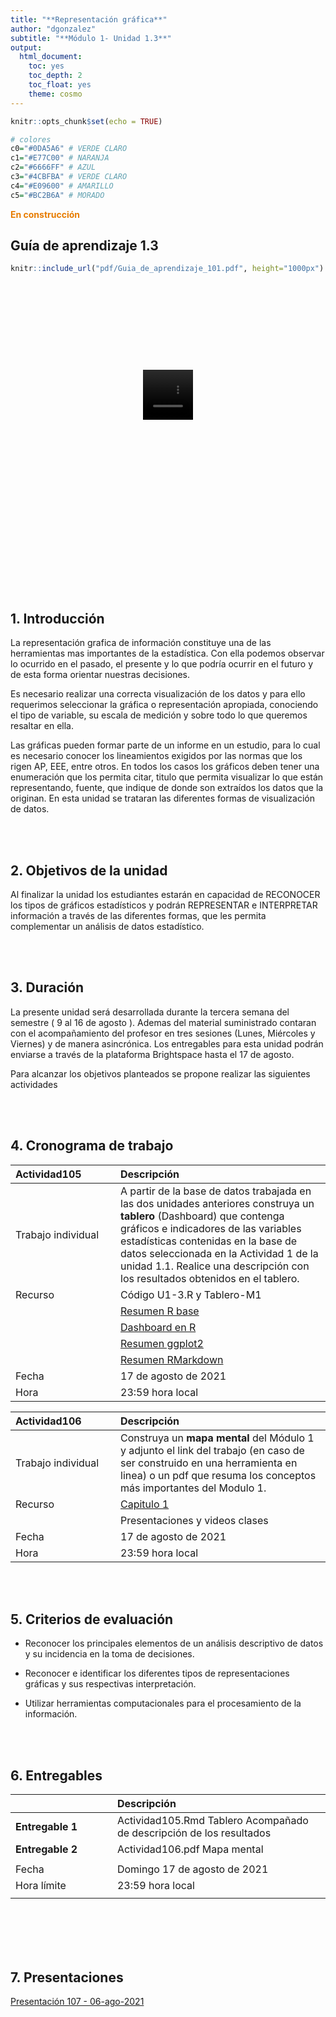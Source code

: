 ```yaml
---
title: "**Representación gráfica**"
author: "dgonzalez"
subtitle: "**Módulo 1- Unidad 1.3**" 
output:
  html_document:
    toc: yes
    toc_depth: 2
    toc_float: yes
    theme: cosmo
---
```


```r
knitr::opts_chunk$set(echo = TRUE)

# colores
c0="#0DA5A6" # VERDE CLARO
c1="#E77C00" # NARANJA
c2="#6666FF" # AZUL  
c3="#4CBFBA" # VERDE CLARO  
c4="#E09600" # AMARILLO  
c5="#BC2B6A" # MORADO  

```

 <span style="color:#E77C00">**En construcción**</span>

## **Guía de aprendizaje 1.3**

```r
knitr::include_url("pdf/Guia_de_aprendizaje_101.pdf", height="1000px")
```

<div class="container-wrapper-genially" style="position: relative; min-height: 400px; max-width: 100%;"><video class="loader-genially" autoplay="autoplay" loop="loop" playsinline="playsInline" muted="muted" style="position: absolute;top: 45%;left: 50%;transform: translate(-50%, -50%);width: 80px;height: 80px;margin-bottom: 10%"><source src="https://static.genial.ly/resources/panel-loader-low.mp4" type="video/mp4" />Your browser does not support the video tag.</video><div id="5f23be82264b0b0d6efb793c" class="genially-embed" style="margin: 0px auto; position: relative; height: auto; width: 100%;"></div></div><script>(function (d) { var js, id = "genially-embed-js", ref = d.getElementsByTagName("script")[0]; if (d.getElementById(id)) { return; } js = d.createElement("script"); js.id = id; js.async = true; js.src = "https://view.genial.ly/static/embed/embed.js"; ref.parentNode.insertBefore(js, ref); }(document));</script>

<br/><br/>

<br/><br/>

## **1. Introducción**

La representación grafica de información constituye una de las herramientas mas importantes de la estadística. Con ella podemos observar lo  ocurrido  en  el pasado, el  presente y lo que  podría ocurrir en el futuro y de esta forma orientar nuestras decisiones. 

Es necesario realizar una  correcta visualización de los datos y para ello requerimos seleccionar la gráfica o representación apropiada, conociendo el tipo de variable, su escala de medición y sobre todo lo que queremos resaltar en ella. 

Las gráficas pueden formar parte de un informe en un estudio, para lo cual es necesario conocer los lineamientos exigidos por las normas que los rigen AP, EEE, entre otros. En todos los casos los gráficos deben tener una  enumeración que los permita citar, titulo que permita visualizar lo que están  representando, fuente,  que indique de donde  son extraídos los datos que  la originan. En esta unidad se trataran las diferentes  formas de visualización de datos.

<br/><br/>

## **2. Objetivos de la unidad**

Al finalizar la unidad los estudiantes estarán  en  capacidad de  RECONOCER los  tipos de gráficos estadísticos y podrán REPRESENTAR e INTERPRETAR  información a  través  de las diferentes formas, que les permita complementar un  análisis de datos estadístico.

<br/><br/>

## **3. Duración**

La presente  unidad será desarrollada durante la  tercera semana del semestre ( 9 al 16 de agosto ). Ademas del material suministrado  contaran con el acompañamiento del profesor en tres sesiones (Lunes, Miércoles y Viernes) y de manera asincrónica. Los entregables para esta unidad podrán enviarse a través de la plataforma Brightspace hasta el  17 de agosto.

Para alcanzar los objetivos planteados se propone realizar las siguientes actividades

<br/><br/>

## **4. Cronograma de trabajo**


|Actividad105   | Descripción                    | 
|:--------------|:-----------------------------  |
|Trabajo individual | A partir de la base de datos trabajada en las dos unidades anteriores construya un **tablero** (Dashboard)  que contenga gráficos e indicadores de las variables estadísticas contenidas  en la base de datos seleccionada en la Actividad 1 de la unidad 1.1. Realice una descripción con los resultados obtenidos en el tablero. |
| Recurso       |  Código U1-3.R  y Tablero-M1 |
||[Resumen R base](https://www.i3s.unice.fr/~malapert/R/pdf/base-r.pdf)|
||[Dashboard en R](https://pkgs.rstudio.com/flexdashboard/)
||[Resumen ggplot2](https://www.maths.usyd.edu.au/u/UG/SM/STAT3022/r/current/Misc/data-visualization-2.1.pdf)|
||[Resumen RMarkdown](https://www.rstudio.com/wp-content/uploads/2015/02/rmarkdown-cheatsheet.pdf)|
|Fecha  | 17 de agosto de 2021 |
|Hora   | 23:59 hora local |

|Actividad106   | Descripción                    | 
|:--------------|:-----------------------------  |
|Trabajo individual |  Construya un **mapa mental** del Módulo 1  y adjunto el link del trabajo (en caso de ser construido en una herramienta en linea) o un pdf  que resuma los conceptos más importantes del Modulo 1.|
|	Recurso    |[Capitulo 1](https://github.com/dgonzalez80/presentacionespye.io/blob/main/pdf/Capitulo1.pdf)
|| Presentaciones y videos clases |
|Fecha  | 17 de agosto  de 2021 |
|Hora   | 23:59 hora local |


<br/><br/>

## **5. Criterios de evaluación**

+ Reconocer los principales elementos de un  análisis descriptivo de datos y su incidencia en la toma de decisiones.

+ Reconocer e identificar los diferentes tipos de representaciones gráficas y sus respectivas interpretación.

+ Utilizar herramientas computacionales para el procesamiento de la información.

<br/><br/>

## **6. Entregables** 

|               | Descripción                   | 
|:--------------|:------------------------------|
|**Entregable 1** | Actividad105.Rmd Tablero Acompañado de descripción de los resultados |
|**Entregable 2** | Actividad106.pdf Mapa mental |
|||
|Fecha       | Domingo 17 de agosto de 2021 |
|Hora límite | 23:59  hora  local |
|||

<br/><br/><br/><br/>

## **7. Presentaciones**

[Presentación 107 - 06-ago-2021 ](https://dgonzalez80.github.io/presentacionespye.io/punidad107.html#1)


